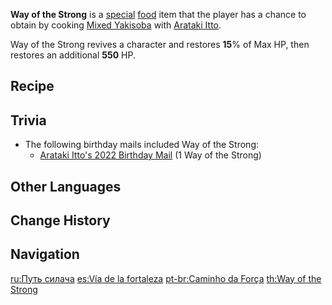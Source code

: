 {{Food Infobox
|id              = 108364
|description     = He insists that this is a "heretofore unmatched dish" hand-made by "Arataki 'Number One Gourmet' Itto." Whether standing, sitting, or lying down, this'll fill your tummy in one shot and send you well on your way to becoming the second-mightiest being in the world. What a swell guy.
|type            = Recovery Dishes
|effectType      = Revive
|effect          = Revives a character and restores '''15'''% of Max HP, then restores an additional '''550''' HP.
|eff_att1        = Revive
|rarity          = 2
|base            = Mixed Yakisoba
|character       = Arataki Itto
}}
'''Way of the Strong''' is a [[:Category:Special Dishes|special]] [[food]] item that the player has a chance to obtain by cooking [[Mixed Yakisoba]] with [[Arataki Itto]].

Way of the Strong revives a character and restores '''15'''% of Max HP, then restores an additional '''550''' HP.

==Recipe==
{{Recipe
|type = Cooking
|Flour = 3
|Cabbage = 2
|Raw Meat = 1
|sort = Flour,Cabbage,Raw Meat
|character = Arataki Itto
}}

==Trivia==
*The following birthday mails included Way of the Strong:
**[[Birthday/Arataki Itto#News Flash! It's! My! Birthday! Today!|Arataki Itto's 2022 Birthday Mail]] (1 Way of the Strong)

==Other Languages==
{{Other Languages
|en      = Way of the Strong
|zhs     = 强者之道
|zhs_rm  = Qiángzhě zhī Dào
|zht     = 強者之道
|zht_rm  = Qiángzhě zhī Dào
|zh_tl   = Way of the Strong
|ja      = 強者の道のり
|ja_rm   = Kyousha no Michinori
|ja_tl   = Way of the Strong
|ko      = 강자의 길
|ko_rm   = Gangja-ui Gil
|ko_tl   = Way of the Strong
|es      = Vía de la fortaleza
|es_tl   = Way of Strength
|fr      = Voie du puissant
|fr_tl   = Way of the Strong
|ru      = Путь силача
|ru_tl   = 
|th      = Way of the Strong
|vi      = Đạo Lý Của Kẻ Mạnh
|vi_tl   = 
|de      = Pfad des Stärksten
|de_tl   = Way of the Strongest
|id      = Way of the Strong
|pt      = Caminho da Força
|pt_tl   = Way of Strength
}}

==Change History==
{{Change History|2.3}}

==Navigation==
{{Food Navbox|type=Special Dishes}}

[[ru:Путь силача]]
[[es:Vía de la fortaleza]]
[[pt-br:Caminho da Força]]
[[th:Way of the Strong]]
